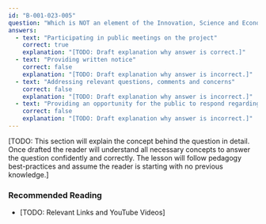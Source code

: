 ```yaml
---
id: "B-001-023-005"
question: "Which is NOT an element of the Innovation, Science and Economic Development Canada public consultation process for antenna systems?"
answers:
  - text: "Participating in public meetings on the project"
    correct: true
    explanation: "[TODO: Draft explanation why answer is correct.]"
  - text: "Providing written notice"
    correct: false
    explanation: "[TODO: Draft explanation why answer is incorrect.]"
  - text: "Addressing relevant questions, comments and concerns"
    correct: false
    explanation: "[TODO: Draft explanation why answer is incorrect.]"
  - text: "Providing an opportunity for the public to respond regarding measures to address reasonable and relevant concerns"
    correct: false
    explanation: "[TODO: Draft explanation why answer is incorrect.]"
---
```


[TODO: This section will explain the concept behind the question in detail. Once drafted the reader will understand all necessary concepts to answer the question confidently and correctly. The lesson will follow pedagogy best-practices and assume the reader is starting with no previous knowledge.]

### Recommended Reading

- [TODO: Relevant Links and YouTube Videos]
